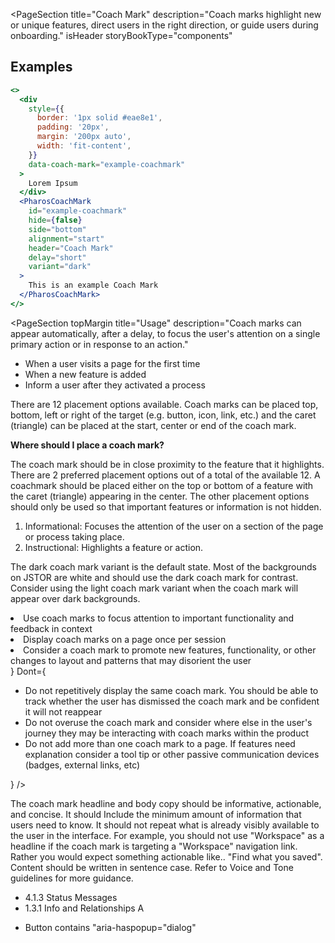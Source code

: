 
<PageSection
  title="Coach Mark"
  description="Coach marks highlight new or unique features, direct users in the right direction, or guide users during onboarding."
  isHeader
  storyBookType="components"
></PageSection>

## Examples

```jsx live
<>
  <div
    style={{
      border: '1px solid #eae8e1',
      padding: '20px',
      margin: '200px auto',
      width: 'fit-content',
    }}
    data-coach-mark="example-coachmark"
  >
    Lorem Ipsum
  </div>
  <PharosCoachMark
    id="example-coachmark"
    hide={false}
    side="bottom"
    alignment="start"
    header="Coach Mark"
    delay="short"
    variant="dark"
  >
    This is an example Coach Mark
  </PharosCoachMark>
</>
```

<PageSection
  topMargin
  title="Usage"
  description="Coach marks can appear automatically, after a delay, to focus the user's attention on a single primary action or in response to an action."
>
  <PageSection title="Examples" subSectionLevel={1}>
    <ul>
      <li>When a user visits a page for the first time</li>
      <li>When a new feature is added</li>
      <li>Inform a user after they activated a process</li>
    </ul>
  </PageSection>
  <PageSection title="Placement" subSectionLevel={1}>
    <p>
      There are 12 placement options available. Coach marks can be placed top, bottom, left or right
      of the target (e.g. button, icon, link, etc.) and the caret (triangle) can be placed at the
      start, center or end of the coach mark.
    </p>
    <p>
      <strong>Where should I place a coach mark? </strong>
    </p>
    <p>
      The coach mark should be in close proximity to the feature that it highlights. There are 2
      preferred placement options out of a total of the available 12. A coachmark should be placed
      either on the top or bottom of a feature with the caret (triangle) appearing in the center.
      The other placement options should only be used so that important features or information is
      not hidden.
    </p>
  </PageSection>
  <PageSection title="Types" subSectionLevel={1}>
    <ol>
      <li>
        Informational: Focuses the attention of the user on a section of the page or process taking
        place.
      </li>
      <li>Instructional: Highlights a feature or action.</li>
    </ol>
  </PageSection>
  <PageSection title="Light vs Dark" subSectionLevel={1}>
    <p>
      The dark coach mark variant is the default state. Most of the backgrounds on JSTOR are white
      and should use the dark coach mark for contrast. Consider using the light coach mark variant
      when the coach mark will appear over dark backgrounds.
    </p>
  </PageSection>
</PageSection>
<PageSection title="Best practices">
  <BestPractices
    Do={
      <ul>
        <li>
          Use coach marks to focus attention to important functionality and feedback in context
        </li>
        <li>Display coach marks on a page once per session</li>
        <li>
          Consider a coach mark to promote new features, functionality, or other changes to layout
          and patterns that may disorient the user
        </li>
      </ul>
    }
    Dont={
      <ul>
        <li>
          Do not repetitively display the same coach mark. You should be able to track whether the
          user has dismissed the coach mark and be confident it will not reappear
        </li>
        <li>
          Do not overuse the coach mark and consider where else in the user's journey they may be
          interacting with coach marks within the product
        </li>
        <li>
          Do not add more than one coach mark to a page. If features need explanation consider a
          tool tip or other passive communication devices (badges, external links, etc)
        </li>
      </ul>
    }
  />
</PageSection>
<PageSection title="Content guidelines">
  <p>
    The coach mark headline and body copy should be informative, actionable, and concise. It should
    Include the minimum amount of information that users need to know. It should not repeat what is
    already visibly available to the user in the interface. For example, you should not use
    "Workspace" as a headline if the coach mark is targeting a "Workspace" navigation link. Rather
    you would expect something actionable like.. "Find what you saved". Content should be written in
    sentence case. Refer to
    <PharosLink href="https://pharos.jstor.org/content-style-guide/voice-and-tone">
      Voice and Tone guidelines
    </PharosLink>
    for more guidance.
  </p>
</PageSection>
<PageSection title="Accessibility">
  <PageSection subSectionLevel={1} title="Relevant WCAG guidelines">
    <ul>
      <li>
        <PharosLink href="https://www.w3.org/WAI/WCAG21/Understanding/status-messages.html">
          4.1.3 Status Messages
        </PharosLink>
      </li>
      <li>
        <PharosLink href="https://www.w3.org/WAI/WCAG21/Understanding/info-and-relationships.html">
          1.3.1 Info and Relationships A
        </PharosLink>
      </li>
    </ul>
  </PageSection>
  <PageSection subSectionLevel={1} title="Code expectations">
    <ul>
      <li>Button contains "aria-haspopup="dialog"</li>
    </ul>
  </PageSection>
</PageSection>

